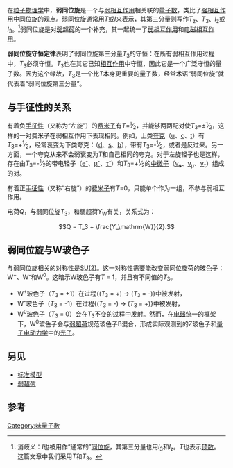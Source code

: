 {{味量子數}}
在[[粒子物理学|粒子物理学]]中，'''弱同位旋'''是一个与[[弱相互作用|弱相互作用]]相关联的[[量子数|量子数]]，类比了[[强相互作用|强相互作用]]中[[同位旋|同位旋]]的观点。弱同位旋通常用''T''或''I''来表示，其第三分量则写作''T''<sub>z</sub>、''T''<sub>3</sub>、''I''<sub>z</sub>或''I''<sub>3</sub>。<ref>消歧义：''I''也被用作“通常的”[[同位旋|同位旋]]，其第三分量也用''I''<sub>3</sub>和''I''<sub>z</sub>。''T''也表示[[顶数|顶数]]。这篇文章中我们采用''T''和''T''<sub>3</sub>。</ref>弱同位旋是对[[弱超荷|弱超荷]]的一个补充，其一起统一了[[弱相互作用|弱相互作用]]和[[电磁相互作用|电磁相互作用]]。

'''弱同位旋守恒定律'''表明了弱同位旋第三分量''T''<sub>3</sub>的守恒：在所有弱相互作用过程中，''T''<sub>3</sub>必须守恒。''T''<sub>3</sub>也在其它已知[[相互作用|相互作用]]中守恒，因此它是一个广泛守恒的量子数。因为这个缘故，''T''<sub>3</sub>是一个比''T''本身更重要的量子数，经常术语“弱同位旋”就代表着“弱同位旋第三分量”。

== 与手征性的关系 ==
有着负[[手征性|手征性]]（又称为“左旋”）的[[费米子|费米子]]有''T''=<sup>1</sup>⁄<sub>2</sub>，并能够两两配对使''T''<sub>3</sub>=±<sup>1</sup>⁄<sub>2</sub>，这样的一对费米子在弱相互作用下表现相同。例如，上类[[夸克|夸克]]（[[上夸克|u]]、[[魅夸克|c]]、[[頂夸克|t]]）有''T''<sub>3</sub>=+<sup>1</sup>⁄<sub>2</sub>，经常衰变为下类夸克：（[[下夸克|d]]、[[奇夸克|s]]、[[底夸克|b]]），带有''T''<sub>3</sub>=-<sup>1</sup>⁄<sub>2</sub>，或者是反过来。另一方面，一个夸克从来不会弱衰变为''T''和自己相同的夸克。对于左旋轻子也是这样，存在由''T''<sub>3</sub>=-<sup>1</sup>⁄<sub>2</sub>的带电轻子（[[电子|e<sup>-</sup>]]、[[μ子|μ<sup>-</sup>]]、[[Τ子|τ<sup>-</sup>]]）和''T''<sub>3</sub>=+<sup>1</sup>⁄<sub>2</sub>的[[中微子|中微子]]（[[电子中微子|ν<sub>e</sub>]]、[[Μ子中微子|ν<sub>μ</sub>]]、[[Τ子中微子|ν<sub>τ</sub>]]）组成的对。

有着正[[手征性|手征性]]（又称“右旋”）的[[费米子|费米子]]有''T''=0，只能单个作为一组，不参与弱相互作用。

电荷''Q''，与弱同位旋''T''<sub>3</sub>，和弱超荷''Y''<sub>W</sub>有关，关系式为：
:<math> Q = T_3 + \frac{Y_\mathrm{W}}{2}.</math>

== 弱同位旋与W玻色子 ==
与弱同位旋相关的对称性是[[特殊酉群|SU(2)]]。这一对称性需要能改变弱同位旋荷的玻色子：W<sup>+</sup>、W<sup>-</sup>和W<sup>0</sup>。这暗示W玻色子有''T'' = 1，并且有不同值的''T''<sub>3</sub>。

* W<sup>+</sup>玻色子（''T''<sub>3</sub> = +1）在过程{(''T''<sub>3</sub> = +{{frac|1|2}}) → (''T''<sub>3</sub> = -{{frac|1|2}})}中被发射，
* W<sup>-</sup>玻色子（''T''<sub>3</sub> = -1）在过程{(''T''<sub>3</sub> = -{{frac|1|2}}) → (''T''<sub>3</sub> = +{{frac|1|2}})}中被发射，
* W<sup>0</sup>玻色子（''T''<sub>3</sub> = 0）会在''T''<sub>3</sub>不变的过程中发射。然而，在[[电弱相互作用|电弱]]统一的框架下，W<sup>0</sup>玻色子会与[[弱超荷|弱超荷]]规范玻色子B混合，形成实际观测到的Z玻色子和[[量子电动力学|量子电动力学]]中的[[光子|光子]]。

== 另见 ==
*[[标准模型|标准模型]]
*[[弱超荷|弱超荷]]

== 参考 ==
{{Reflist}}

[[Category:味量子數|Category:味量子數]]